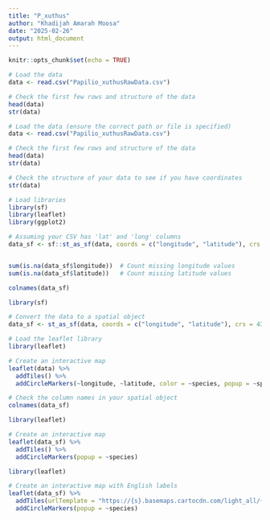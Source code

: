 ```yaml
---
title: "P_xuthus"
author: "Khadijah Amarah Moosa"
date: "2025-02-26"
output: html_document
---
```


```r
knitr::opts_chunk$set(echo = TRUE)
```



``` r
# Load the data
data <- read.csv("Papilio_xuthusRawData.csv")

# Check the first few rows and structure of the data
head(data)
str(data)
```




``` r
# Load the data (ensure the correct path or file is specified)
data <- read.csv("Papilio_xuthusRawData.csv")

# Check the first few rows and structure of the data
head(data)
str(data)
```
``` r
# Check the structure of your data to see if you have coordinates
str(data)
```
``` r
# Load libraries
library(sf)
library(leaflet)
library(ggplot2)
```

``` r
# Assuming your CSV has 'lat' and 'long' columns
data_sf <- sf::st_as_sf(data, coords = c("longitude", "latitude"), crs = 4326)


sum(is.na(data_sf$longitude))  # Count missing longitude values
sum(is.na(data_sf$latitude))   # Count missing latitude values

```



```r
colnames(data_sf)
```


``` r
library(sf)
```

``` r
# Convert the data to a spatial object
data_sf <- st_as_sf(data, coords = c("longitude", "latitude"), crs = 4326)

```

``` r
# Load the leaflet library
library(leaflet)

# Create an interactive map
leaflet(data) %>%
  addTiles() %>%
  addCircleMarkers(~longitude, ~latitude, color = ~species, popup = ~species)
```
``` r
# Check the column names in your spatial object
colnames(data_sf)
```
``` r
library(leaflet)

# Create an interactive map
leaflet(data_sf) %>%
  addTiles() %>%
  addCircleMarkers(popup = ~species)
```
``` r
library(leaflet)

# Create an interactive map with English labels
leaflet(data_sf) %>%
  addTiles(urlTemplate = "https://{s}.basemaps.cartocdn.com/light_all/{z}/{x}/{y}.png") %>%
  addCircleMarkers(popup = ~species)
```








